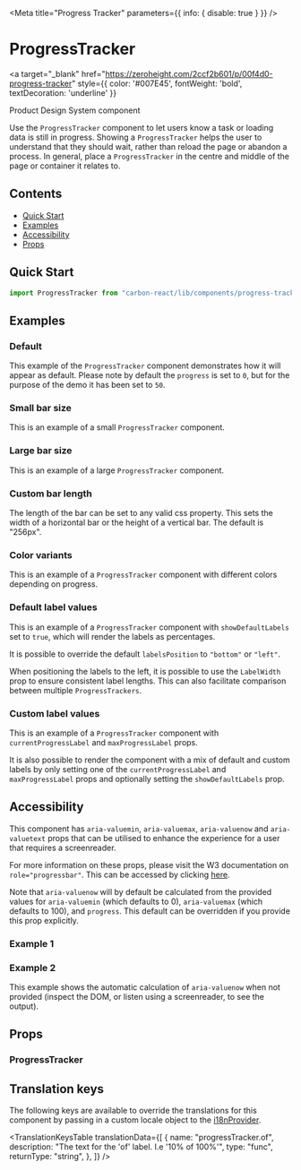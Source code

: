 



<Meta title="Progress Tracker" parameters={{ info: { disable: true } }} />

# ProgressTracker

<a
  target="_blank"
  href="https://zeroheight.com/2ccf2b601/p/00f4d0-progress-tracker"
  style={{ color: '#007E45', fontWeight: 'bold', textDecoration: 'underline' }}
>
  Product Design System component 
</a>

Use the `ProgressTracker` component to let users know a task or loading data is still in progress.
Showing a `ProgressTracker` helps the user to understand that they should wait, rather than reload the page or abandon a process.
In general, place a `ProgressTracker` in the centre and middle of the page or container it relates to.

## Contents

- [Quick Start](#quick-start)
- [Examples](#examples)
- [Accessibility](#accessibility)
- [Props](#props)

## Quick Start

```javascript
import ProgressTracker from "carbon-react/lib/components/progress-tracker";
```

## Examples

### Default

This example of the `ProgressTracker` component demonstrates how it will appear as default. Please note by default the
`progress` is set to `0`, but for the purpose of the demo it has been set to `50`.

<Canvas>
  <Story name="default" story={stories.Default} />
</Canvas>

### Small bar size

This is an example of a small `ProgressTracker` component.

<Canvas>
  <Story name="size - small" story={stories.SizeSmall} />
</Canvas>

### Large bar size

This is an example of a large `ProgressTracker` component.

<Canvas>
  <Story name="size - large" story={stories.SizeLarge} />
</Canvas>

### Custom bar length

The length of the bar can be set to any valid css property. This sets the width of a horizontal bar or the height of a vertical bar. The default is "256px".

<Canvas>
  <Story name="custom bar length" story={stories.CustomBarLength} />
</Canvas>

### Color variants

This is an example of a `ProgressTracker` component with different colors depending on progress.

<Canvas>
  <Story name="color variants" story={stories.ColorVariants} />
</Canvas>

### Default label values

This is an example of a `ProgressTracker` component with `showDefaultLabels` set to `true`, which will render the labels as
percentages.

<Canvas>
  <Story name="default label value" story={stories.DefaultLabelValue} />
</Canvas>

It is possible to override the default `labelsPosition` to `"bottom"` or `"left"`.

<Canvas>
  <Story name="default label value - labelsPosition bottom" story={stories.DefaultLabelValueLabelsPositionBottom} />
</Canvas>

When positioning the labels to the left, it is possible to use the `LabelWidth` prop to ensure consistent label lengths. 
This can also facilitate comparison between multiple `ProgressTrackers`.

<Canvas>
  <Story name="default label value - labelsPosition left" story={stories.DefaultLabelValueLabelsPositionLeft} />
</Canvas>

### Custom label values

This is an example of a `ProgressTracker` component with `currentProgressLabel` and `maxProgressLabel` props.

<Canvas>
  <Story name="custom label values" story={stories.CustomLabelValues} />
</Canvas>

It is also possible to render the component with a mix of default and custom labels by only setting one of the `currentProgressLabel`
and `maxProgressLabel` props and optionally setting the `showDefaultLabels` prop.

<Canvas>
  <Story name="default and custom label values" story={stories.DefaultAndCustomLabelValues} />
</Canvas>

## Accessibility

This component has `aria-valuemin`, `aria-valuemax`, `aria-valuenow` and `aria-valuetext` props that can be utilised to enhance the experience for a user that requires a screenreader.

For more information on these props, please visit the W3 documentation on `role="progressbar"`. This can be accessed by clicking [here](https://www.w3.org/TR/wai-aria-1.1/#progressbar).

Note that `aria-valuenow` will by default be calculated from the provided values for `aria-valuemin` (which defaults to 0), `aria-valuemax` (which defaults to 100), and `progress`. This
default can be overridden if you provide this prop explicitly.

### Example 1

<Canvas>
  <Story name="acessibility example" story={stories.AccessibilityExample} />
</Canvas>

### Example 2

This example shows the automatic calculation of `aria-valuenow` when not provided (inspect the DOM, or listen using a screenreader, to see the output).

<Canvas>
  <Story name="acessibility example 2" story={stories.AccessibilityExampleTwo} />
</Canvas>

## Props

### ProgressTracker

<StyledSystemProps of={ProgressTracker} noHeader margin />

## Translation keys

The following keys are available to override the translations for this component by passing in a custom locale object
to the [i18nProvider](https://carbon.sage.com/?path=/story/documentation-i18n--page).

<TranslationKeysTable
  translationData={[
    {
      name: "progressTracker.of",
      description: "The text for the 'of' label. I.e '10% of 100%'",
      type: "func",
      returnType: "string",
    },
  ]}
/>
